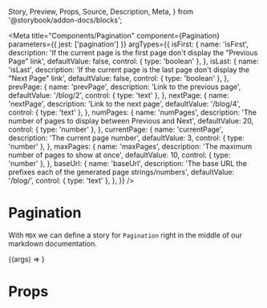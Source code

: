   Story,
  Preview,
  Props,
  Source,
  Description,
  Meta,
} from '@storybook/addon-docs/blocks';

<Meta
  title="Components/Pagination"
  component={Pagination}
  parameters={{ jest: ['pagination'] }}
  argTypes={{
    isFirst: {
      name: 'isFirst',
      description:
        'If the current page is the first page don\'t display the "Previous Page" link',
      defaultValue: false,
      control: { type: 'boolean' },
    },
    isLast: {
      name: 'isLast',
      description:
        'If the current page is the last page don\'t display the "Next Page" link',
      defaultValue: false,
      control: { type: 'boolean' },
    },
    prevPage: {
      name: 'prevPage',
      description: 'Link to the previous page',
      defaultValue: '/blog/2',
      control: { type: 'text' },
    },
    nextPage: {
      name: 'nextPage',
      description: 'Link to the next page',
      defaultValue: '/blog/4',
      control: { type: 'text' },
    },
    numPages: {
      name: 'numPages',
      description: 'The number of pages to display between Previous and Next',
      defaultValue: 20,
      control: { type: 'number' },
    },
    currentPage: {
      name: 'currentPage',
      description: 'The current page number',
      defaultValue: 3,
      control: { type: 'number' },
    },
    maxPages: {
      name: 'maxPages',
      description: 'The maximum number of pages to show at once',
      defaultValue: 10,
      control: { type: 'number' },
    },
    baseUrl: {
      name: 'baseUrl',
      description:
        'The base URL the prefixes each of the generated page strings/numbers',
      defaultValue: '/blog/',
      control: { type: 'text' },
    },
  }}
/>

# Pagination

With `MDX` we can define a story for `Pagination` right in the middle of our
markdown documentation.

<Preview>
  <Story
    name="default"
    args={{
      isFirst: false,
      isLast: false,
      prevPage: 'previous',
      nextPage: 'next',
      numPages: 20,
      currentPage: 3,
      maxPages: 10,
      baseUrl: '/',
    }}
  >
    {(args) => <Pagination {...args} />}
  </Story>
</Preview>

# Props

<Props story="default" />
